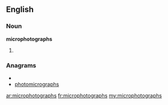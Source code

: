 ==English==

===Noun===
'''microphotographs'''

# {{plural of|[[microphotograph]]}}

===Anagrams===
* {{alphagram|acghhimooopprrst}}
* [[photomicrographs#English|photomicrographs]]

[[ar:microphotographs]]
[[fr:microphotographs]]
[[my:microphotographs]]
